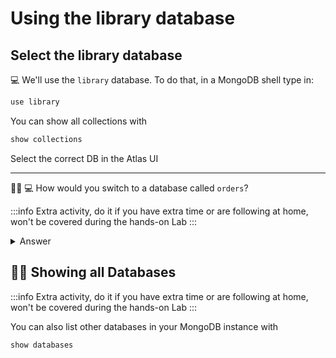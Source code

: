 
# Using the library database

## Select the library database

💻 We'll use the `library` database. To do that, in a MongoDB shell type in:

<Tabs groupId="aggregations">
  <TabItem value="mongosh" label="mongosh">

```js
use library
```

You can show all collections with

```js
show collections
```

  </TabItem>
  <TabItem value="atlas" label="Atlas UI">

Select the correct DB in the Atlas UI


<Screenshot src="/img/30-simple-queries/select-db.png" url="http://cloud.mongodb.com/yourcluster" alt="AtlasUI Showing the available DBs" />

  </TabItem>
</Tabs>



---


🦸‍♂️ 💻 How would you switch to a database called `orders`?

:::info
Extra activity, do it if you have extra time or are following at home, won't be covered during the hands-on Lab
:::

<details>
<summary>Answer</summary>
<div>

```js
use orders
```

Even if this database does not yet exists, MongoDB can change to it. If we create a collection, users, etc. then this DB will get created.

Remember to get back to the library database by using:

```js
use library
```
</div>
</details>

## 🦸‍♂️ Showing all Databases

:::info
Extra activity, do it if you have extra time or are following at home, won't be covered during the hands-on Lab
:::

You can also list other databases in your MongoDB instance with

```js
show databases
```